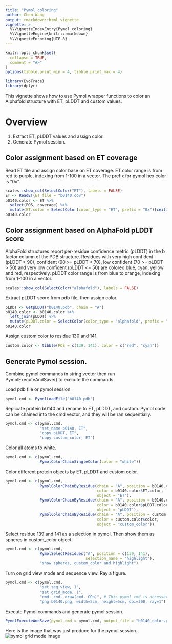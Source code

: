 ```yaml
---
title: "Pymol_coloring"
author: Chen Wang
output: rmarkdown::html_vignette
vignette: >
  %\VignetteIndexEntry{Pymol_coloring}
  %\VignetteEngine{knitr::rmarkdown}
  %\VignetteEncoding{UTF-8}
---
```


```r
knitr::opts_chunk$set(
  collapse = TRUE,
  comment = "#>"
)
options(tibble.print_min = 4, tibble.print_max = 4)
```

```r
library(EvoTrace)
library(dplyr)
```
This vignette shows how to use Pymol wrapper functions to color an Alphafold structure with ET, pLDDT and custom values.

# Overview
1. Extract ET, pLDDT values and assign color.
1. Generate Pymol session.

## Color assignment based on ET coverage
Read ET file and assign color base on ET coverage. ET color range is from red to purple, indexing from 1-100 in a vector. The prefix for pymol hex color is "0x".
```r
scales::show_col(SelectColor("ET"), labels = FALSE)
ET <- ReadET(ET_file = "b0140.cov") 
b0140.color <- ET %>%
  select(POS, coverage) %>%
  mutate(ET.color = SelectColor(color_type = "ET", prefix = "0x")[ceiling(coverage)])
b0140.color
```

## Color assignment based on AlphaFold pLDDT score
AlphaFold structures report per-residue confidence metric (pLDDT) in the b factor column of the PDB structure. Residues with very high confident (pLDDT > 90), confident (90 >= pLDDT < 70), low confident (70 >= pLDDT > 50) and very low confident (pLDDT <= 50) are colored blue, cyan, yellow and red, respectively. pLDDT color range is from blue to orange, indexing from 1-100 in a vector.
```r
scales::show_col(SelectColor("alphafold"), labels = FALSE)
```

Extract pLDDT score from pdb file, then assign color.
```r
pLDDT <- GetpLDDT("b0140.pdb", chain = "A")
b0140.color <- b0140.color %>%
  left_join(pLDDT) %>%
  mutate(pLDDT.color = SelectColor(color_type = "alphafold", prefix = "0x")[ceiling(pLDDT)])
b0140.color
```

Assign custom color to residue 130 and 141.
```r
custom.color <- tibble(POS = c(139, 141), color = c("red", "cyan"))
```

## Generate Pymol session.
Combine pymol commands in string vector then run PymolExecuteAndSave() to execute the commands.

Load pdb file or pymol session.
```r
pymol.cmd <- PymolLoadFile("b0140.pdb")
```

Replicate protein b0140 and rename to ET, pLDDT, and custom. Pymol code can be chained into the cmd vector, and they will be ran sequentially. 
```r
pymol.cmd <- c(pymol.cmd,
               "set_name b0140, ET", 
               "copy pLDDT, ET",
               "copy custom_color, ET")
```

Color all atoms to white.
```r
pymol.cmd <- c(pymol.cmd,
               PymolColorChainSingleColor(color = "white"))
```

Color different protein objects by ET, pLDDT and custom color.
```r
pymol.cmd <- c(pymol.cmd,
               PymolColorChainByResidue(chain = "A", position = b0140.color$POS,
                                        color = b0140.color$ET.color,
                                        object = "ET"),
               PymolColorChainByResidue(chain = "A", position = b0140.color$POS,
                                        color = b0140.color$pLDDT.color,
                                        object = "pLDDT"),
               PymolColorChainByResidue(chain = "A", position = custom.color$POS,
                                        color = custom.color$color,
                                        object = "custom_color"))
```

Select residue 139 and 141 as a selection in pymol. Then show them as spheres in custom_color object.
```r
pymol.cmd <- c(pymol.cmd,
               PymolSelectResidues("A", position = c(139, 141),
                                   selection_name = "highlight"),
               "show spheres, custom_color and highlight")
```

Turn on grid view mode and sequence view. Ray a figure.
```r
pymol.cmd <- c(pymol.cmd,
               "set seq_view, 1",
               "set grid_mode, 1",
               "cmd._cmd._draw(cmd._COb)", # This pymol cmd is necessary for png to work with grid view in pymol batch mode.
               "png b0140.png, width=5cm, height=5cm, dpi=300, ray=1")
```

Execute Pymol commands and generate pymol session.
```r
PymolExecuteAndSave(pymol_cmd = pymol.cmd, output_file = "b0140_color.pse")
```

Here is the image that was just produce for the pymol session.
![pymol grid mode image](b0140.png)
